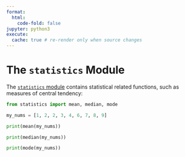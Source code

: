 ```yaml
---
format:
  html:
    code-fold: false
jupyter: python3
execute:
  cache: true # re-render only when source changes
---
```


# The `statistics` Module

The [`statistics` module](https://docs.python.org/3/library/statistics.html) contains statistical related functions, such as measures of central tendency:

```python
from statistics import mean, median, mode

my_nums = [1, 2, 2, 3, 4, 6, 7, 8, 9]

print(mean(my_nums))

print(median(my_nums))

print(mode(my_nums))
```
